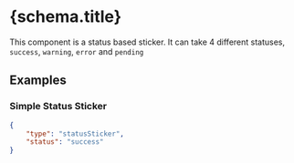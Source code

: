 
# {schema.title}

This component is a status based sticker. It can take 4 different statuses, `success`, `warning`, `error` and `pending`

## Examples

### Simple Status Sticker

```json
{
    "type": "statusSticker",
    "status": "success"
}
```

<PropertyTable schema={schema}/>
